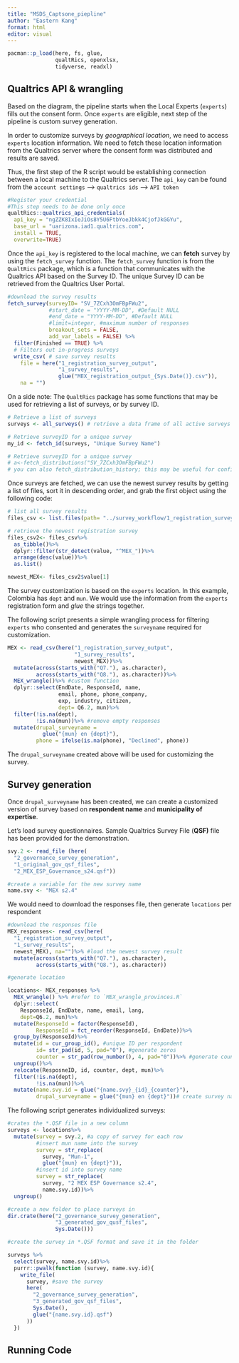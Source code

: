 ```yaml
---
title: "MSDS_Captsone_piepline"
author: "Eastern Kang"
format: html
editor: visual
---
```


```r
pacman::p_load(here, fs, glue, 
               qualtRics, openxlsx, 
               tidyverse, readxl)
```

## Qualtrics API & wrangling

Based on the diagram, the pipeline starts when the Local Experts (`experts`) fills out the consent form. Once `experts` are eligible, next step of the pipeline is custom survey generation.

In order to customize surveys by *geographical location*, we need to access `experts` location information. We need to fetch these location information from the Qualtrics server where the consent form was distributed and results are saved.

Thus, the first step of the R script would be establishing connection between a local machine to the Qualtrics server. The `api_key` can be found from the `account settings` --\> `qualtrics ids` --\> `API token`

```r
#Register your credential
#This step needs to be done only once
qualtRics::qualtrics_api_credentials(
  api_key = "ngZZK8IxIeJiOs8Y5U6FtbYoeJbkk4CjofJkGGYu",
  base_url = "uarizona.iad1.qualtrics.com",
  install = TRUE,
  overwrite=TRUE)
```

Once the `api_key` is registered to the local machine, we can **fetch** survey by using the `fetch_survey` function. The `fetch_survey` function is from the `QualtRics` package, which is a function that communicates with the Qualtrics API based on the Survey ID. The unique Survey ID can be retrieved from the Qualtrics User Portal.

```r
#download the survey results
fetch_survey(surveyID= "SV_7ZCxh3OmFBpFWu2", 
             #start_date = "YYYY-MM-DD", #Default NULL
             #end_date = "YYYY-MM-DD", #Default NULL
             #limit=integer, #maximum number of responses
             breakout_sets = FALSE,
             add_var_labels = FALSE) %>% 
  filter(Finished == TRUE) %>%  
  # Filters out in-progress surveys
  write_csv( # save survey results 
    file = here("1_registration_survey_output",
                "1_survey_results",
                glue("MEX_registration_output_{Sys.Date()}.csv")),
    na = "")
```

On a side note: The `QualtRics` package has some functions that may be used for retrieving a list of surveys, or by survey ID.

```r
# Retrieve a list of surveys
surveys <- all_surveys() # retrieve a data frame of all active surveys on Qualtrics

# Retrieve surveyID for a unique survey
my_id <- fetch_id(surveys, "Unique Survey Name")

# Retrieve surveyID for a unique survey
# a<-fetch_distributions("SV_7ZCxh3OmFBpFWu2")
# you can also fetch_distribution_history; this may be useful for confirming generated surveys are properly distributed

```

Once surveys are fetched, we can use the newest survey results by getting a list of files, sort it in descending order, and grab the first object using the following code:

```r
# list all survey results
files_csv <- list.files(path= "../survey_workflow/1_registration_survey_output/1_survey_results/")

# retrieve the newest registration survey
files_csv2<- files_csv%>%
  as_tibble()%>%
  dplyr::filter(str_detect(value, "^MEX_"))%>%
  arrange(desc(value))%>%
  as.list()

newest_MEX<- files_csv2$value[1]

```

The survey customization is based on the `experts` location. In this example, Colombia has `dept` and `mun`. We would use the information from the `experts` registration form and *glue* the strings together.

The following script presents a simple wrangling process for filtering `experts` who consented and generates the `surveyname` required for customization.

```r
MEX <- read_csv(here("1_registration_survey_output",
                     "1_survey_results", 
                     newest_MEX))%>%
  mutate(across(starts_with("Q7."), as.character),
         across(starts_with("Q8."), as.character))%>%
  MEX_wrangle()%>% #custom function
  dplyr::select(EndDate, ResponseId, name, 
                email, phone, phone_company, 
                exp, industry, citizen, 
                dept= Q6.2, mun)%>%
  filter(!is.na(dept),
         !is.na(mun))%>% #remove empty responses
  mutate(drupal_surveyname = 
           glue("{mun} en {dept}"),
         phone = ifelse(is.na(phone), "Declined", phone))
```

The `drupal_surveyname` created above will be used for customizing the survey.

## Survey generation

Once `drupal_surveyname` has been created, we can create a customized version of survey based on **respondent name** and **municipality of expertise**.

Let's load survey questionnaires. Sample Qualtrics Survey File (**QSF)** file has been provided for the demonstration.

```r
svy.2 <- read_file (here(
  "2_governance_survey_generation",
  "1_original_gov_qsf_files",
  "2_MEX_ESP_Governance_s24.qsf"))

#create a variable for the new survey name
name.svy <- "MEX s2.4"
```

We would need to download the responses file, then generate `locations` per respondent

```r
#download the responses file
MEX_responses<- read_csv(here(
  "1_registration_survey_output", 
  "1_survey_results", 
  newest_MEX), na="")%>% #load the newest survey result
  mutate(across(starts_with("Q7."), as.character),
         across(starts_with("Q8."), as.character))

#generate location

locations<- MEX_responses %>%
  MEX_wrangle() %>% #refer to `MEX_wrangle_provinces.R`
  dplyr::select(
    ResponseId, EndDate, name, email, lang, 
    dept=Q6.2, mun)%>%
  mutate(ResponseId = factor(ResponseId),
         ResponseId = fct_reorder(ResponseId, EndDate))%>% 
  group_by(ResponseId)%>%
  mutate(id = cur_group_id(), #unique ID per respondent
         id= str_pad(id, 5, pad="0"), #generate zeros
         counter = str_pad(row_number(), 4, pad="0"))%>% #generate counter per location
  ungroup()%>% 
  relocate(ResposneID, id, counter, dept, mun)%>%
  filter(!is.na(dept),
         !is.na(mun))%>%
  mutate(name.svy.id = glue("{name.svy}_{id}_{counter}"),
         drupal_surveyname = glue("{mun} en {dept}"))# create survey name
```

The following script generates individualized surveys:

```r
#crates the *.QSF file in a new column
surveys <- locations%>%
  mutate(survey = svy.2, #a copy of survey for each row
         #insert mun name into the survey
         survey = str_replace(
           survey, "Mun-1", 
           glue("{mun} en {dept}")), 
         #insert id into survey name
         survey = str_replace(
           survey, "2 MEX ESP Governance s2.4",
           name.svy.id))%>%
  ungroup()

#create a new folder to place surveys in
dir.crate(here("2_governance_survey_generation",
               "3_generated_gov_qusf_files",
               Sys.Date()))

#create the survey in *.QSF format and save it in the folder 

surveys %>%
  select(survey, name.svy.id)%>%
  purrr::pwalk(function (survey, name.svy.id){
    write_file(
      survey, #save the survey
      here(
        "2_governance_survey_generation",
        "3_generated_gov_qsf_files",
        Sys.Date(),
        glue("{name.svy.id}.qsf")
      ))
  })
```

## Running Code
